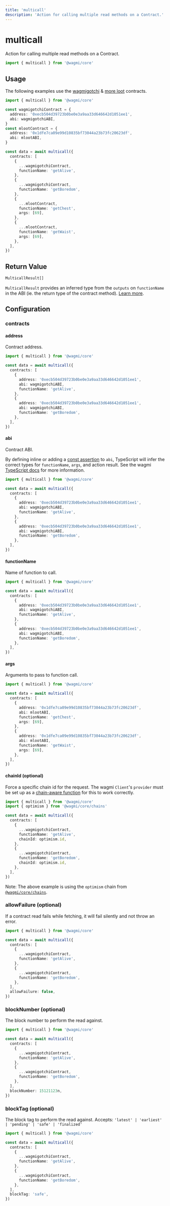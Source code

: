 ```yaml
---
title: 'multicall'
description: 'Action for calling multiple read methods on a Contract.'
---
```



# multicall

Action for calling multiple read methods on a Contract.

```ts
import { multicall } from '@wagmi/core'
```

## Usage

The following examples use the [wagmigotchi](https://etherscan.io/address/0xecb504d39723b0be0e3a9aa33d646642d1051ee1) & [more loot](https://etherscan.io/address/0x1dfe7ca09e99d10835bf73044a23b73fc20623df) contracts.

```ts
import { multicall } from '@wagmi/core'

const wagmigotchiContract = {
  address: '0xecb504d39723b0be0e3a9aa33d646642d1051ee1',
  abi: wagmigotchiABI,
}
const mlootContract = {
  address: '0x1dfe7ca09e99d10835bf73044a23b73fc20623df',
  abi: mlootABI,
}

const data = await multicall({
  contracts: [
    {
      ...wagmigotchiContract,
      functionName: 'getAlive',
    },
    {
      ...wagmigotchiContract,
      functionName: 'getBoredom',
    },
    {
      ...mlootContract,
      functionName: 'getChest',
      args: [69],
    },
    {
      ...mlootContract,
      functionName: 'getWaist',
      args: [69],
    },
  ],
})
```

## Return Value

```ts
MulticallResult[]
```

`MulticallResult` provides an inferred type from the `outputs` on `functionName` in the ABI (ie. the return type of the contract method). [Learn more](/core/typescript#type-inference).

## Configuration

### contracts

#### address

Contract address.

```ts {6,11}
import { multicall } from '@wagmi/core'

const data = await multicall({
  contracts: [
    {
      address: '0xecb504d39723b0be0e3a9aa33d646642d1051ee1',
      abi: wagmigotchiABI,
      functionName: 'getAlive',
    },
    {
      address: '0xecb504d39723b0be0e3a9aa33d646642d1051ee1',
      abi: wagmigotchiABI,
      functionName: 'getBoredom',
    },
  ],
})
```

#### abi

Contract ABI.

By defining inline or adding a [const assertion](https://www.typescriptlang.org/docs/handbook/release-notes/typescript-3-4.html#const-assertions) to `abi`, TypeScript will infer the correct types for `functionName`, `args`, and action result. See the wagmi [TypeScript docs](/core/typescript) for more information.

```ts {7,12}
import { multicall } from '@wagmi/core'

const data = await multicall({
  contracts: [
    {
      address: '0xecb504d39723b0be0e3a9aa33d646642d1051ee1',
      abi: wagmigotchiABI,
      functionName: 'getAlive',
    },
    {
      address: '0xecb504d39723b0be0e3a9aa33d646642d1051ee1',
      abi: wagmigotchiABI,
      functionName: 'getBoredom',
    },
  ],
})
```

#### functionName

Name of function to call.

```ts {8,13}
import { multicall } from '@wagmi/core'

const data = await multicall({
  contracts: [
    {
      address: '0xecb504d39723b0be0e3a9aa33d646642d1051ee1',
      abi: wagmigotchiABI,
      functionName: 'getAlive',
    },
    {
      address: '0xecb504d39723b0be0e3a9aa33d646642d1051ee1',
      abi: wagmigotchiABI,
      functionName: 'getBoredom',
    },
  ],
})
```

#### args

Arguments to pass to function call.

```ts {9,15}
import { multicall } from '@wagmi/core'

const data = await multicall({
  contracts: [
    {
      address: '0x1dfe7ca09e99d10835bf73044a23b73fc20623df',
      abi: mlootABI,
      functionName: 'getChest',
      args: [69],
    },
    {
      address: '0x1dfe7ca09e99d10835bf73044a23b73fc20623df',
      abi: mlootABI,
      functionName: 'getWaist',
      args: [69],
    },
  ],
})
```

#### chainId (optional)

Force a specific chain id for the request. The wagmi `Client`'s `provider` must be set up as a [chain-aware function](/core/client#provider-optional) for this to work correctly.

```ts {9,14}
import { multicall } from '@wagmi/core'
import { optimism } from '@wagmi/core/chains'

const data = await multicall({
  contracts: [
    {
      ...wagmigotchiContract,
      functionName: 'getAlive',
      chainId: optimism.id,
    },
    {
      ...wagmigotchiContract,
      functionName: 'getBoredom',
      chainId: optimism.id,
    },
  ],
})
```

Note: The above example is using the `optimism` chain from [`@wagmi/core/chains`](/core/chains#wagmicorechains).

### allowFailure (optional)

If a contract read fails while fetching, it will fail silently and not throw an error.

```ts {14}
import { multicall } from '@wagmi/core'

const data = await multicall({
  contracts: [
    {
      ...wagmigotchiContract,
      functionName: 'getAlive',
    },
    {
      ...wagmigotchiContract,
      functionName: 'getBoredom',
    },
  ],
  allowFailure: false,
})
```

### blockNumber (optional)

The block number to perform the read against.

```ts {14}
import { multicall } from '@wagmi/core'

const data = await multicall({
  contracts: [
    {
      ...wagmigotchiContract,
      functionName: 'getAlive',
    },
    {
      ...wagmigotchiContract,
      functionName: 'getBoredom',
    },
  ],
  blockNumber: 15121123n,
})
```

### blockTag (optional)

The block tag to perform the read against. Accepts: `'latest' | 'earliest' | 'pending' | 'safe' | 'finalized'`

```ts {14}
import { multicall } from '@wagmi/core'

const data = await multicall({
  contracts: [
    {
      ...wagmigotchiContract,
      functionName: 'getAlive',
    },
    {
      ...wagmigotchiContract,
      functionName: 'getBoredom',
    },
  ],
  blockTag: 'safe',
})
```
